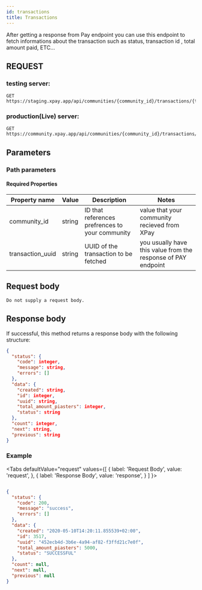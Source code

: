 ```yaml
---
id: transactions
title: Transactions
---
```



After getting a response from Pay endpoint you can use this endpoint to fetch informations about the transaction such as status, transaction id , total amount paid, ETC...

## REQUEST

### testing server:

```http
GET https://staging.xpay.app/api/communities/{community_id}/transactions/{transaction_uuid}/
```

### production(Live) server:

```http
GET https://community.xpay.app/api/communities/{community_id}/transactions/{transaction_uuid}/
```

## Parameters

### Path parameters

#### Required Properties

| Property name    | Value  | Description                                     | Notes                                                         |
| ---------------- | ------ | ----------------------------------------------- | ------------------------------------------------------------- |
| community_id     | string | ID that references prefrences to your community | value that your community recieved from XPay                  |
| transaction_uuid | string | UUID of the transaction to be fetched           | you usually have this value from the response of PAY endpoint |

## Request body

    Do not supply a request body.

## Response body

If successful, this method returns a response body with the following structure:

```json
{
  "status": {
    "code": integer,
    "message": string,
    "errors": []
  },
  "data": {
    "created": string,
    "id": integer,
    "uuid": string,
    "total_amount_piasters": integer,
    "status": string
  },
  "count": integer,
  "next": string,
  "previous": string
}
```

### Example

<Tabs
  defaultValue="request"
  values={[
    { label: 'Request Body', value: 'request', },
    { label: 'Response Body', value: 'response', }  ]
}>
<TabItem value="request">

```json

```

</TabItem>
<TabItem value="response">

```json
{
  "status": {
    "code": 200,
    "message": "success",
    "errors": []
  },
  "data": {
    "created": "2020-05-10T14:20:11.855539+02:00",
    "id": 3517,
    "uuid": "452ecb4d-3b6e-4a94-af82-f3ffd21c7e0f",
    "total_amount_piasters": 5000,
    "status": "SUCCESSFUL"
  },
  "count": null,
  "next": null,
  "previous": null
}
```

</TabItem>
</Tabs>
